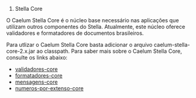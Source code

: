 # Stella Core

O Caelum Stella Core é o núcleo base necessário nas aplicações que utilizam outros componentes do Stella. Atualmente, este núcleo oferece validadores e formatadores de documentos brasileiros.

Para utlizar o Caelum Stella Core basta adicionar o arquivo caelum-stella-core-2.x.jar ao classpath.
Para saber mais sobre o Caelum Stella Core, consulte os links abaixo:

* [[validadores-core]]
* [[formatadores-core]]
* [[mensagens-core]]
* [[numeros-por-extenso-core]]